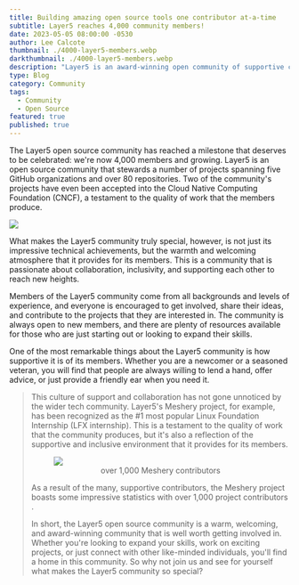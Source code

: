 ```yaml
---
title: Building amazing open source tools one contributor at-a-time
subtitle: Layer5 reaches 4,000 community members!
date: 2023-05-05 08:00:00 -0530
author: Lee Calcote
thumbnail: ./4000-layer5-members.webp
darkthumbnail: ./4000-layer5-members.webp
description: "Layer5 is an award-winning open community of supportive contributors"
type: Blog
category: Community
tags:
  - Community
  - Open Source
featured: true
published: true
---
```



<BlogWrapper>

The Layer5 open source community has reached a milestone that deserves to be celebrated: we're now 4,000 members and growing. Layer5 is an open source community that stewards a number of projects spanning five GitHub organizations and over 80 repositories. Two of the community's projects have even been accepted into the Cloud Native Computing Foundation (CNCF), a testament to the quality of work that the members produce.

<img src={mesheryMostPopular} className="image-left-no-shadow" />

What makes the Layer5 community truly special, however, is not just its impressive technical achievements, but the warmth and welcoming atmosphere that it provides for its members. This is a community that is passionate about collaboration, inclusivity, and supporting each other to reach new heights.

Members of the Layer5 community come from all backgrounds and levels of experience, and everyone is encouraged to get involved, share their ideas, and contribute to the projects that they are interested in. The community is always open to new members, and there are plenty of resources available for those who are just starting out or looking to expand their skills.

<p>
  One of the most remarkable things about the Layer5 community is how supportive it is of its
  members. Whether you are a newcomer or a seasoned veteran, you will find that people are always
  willing to lend a hand, offer advice, or just provide a friendly ear when you need it.
</p>

<Blockquote
  quote="Thank you for recognising me as a Layer5 member. It is an honour for me to be part of such a welcoming community. Even the smallest contributions are recognised. I am learning new things every day and so happy to belong to this community."
  person="Naureen"
/>

This culture of support and collaboration has not gone unnoticed by the wider tech community. Layer5's Meshery project, for example, has been recognized as the #1 most popular Linux Foundation Internship (LFX internship). This is a testament to the quality of work that the community produces, but it's also a reflection of the supportive and inclusive environment that it provides for its members.

<Link to="/blog/community/meshery-surpasses-1000-contributors">
  <figure class="imgWithCaption">
    <img src={Playfield} />
    <figcaption style="text-align:center;">
      over 1,000 Meshery contributors
      <br />
    </figcaption>
  </figure>
</Link>
As a result of the many, supportive contributors, the Meshery project boasts some impressive
statistics with <Link to="/blog/community/meshery-surpasses-1000-contributors">
  over 1,000 project contributors
</Link>
.

In short, the Layer5 open source community is a warm, welcoming, and award-winning community that is well worth getting involved in. Whether you're looking to expand your skills, work on exciting projects, or just connect with other like-minded individuals, you'll find a home in this community. So why not join us and see for yourself what makes the <Link to="/community">Layer5 community</Link> so special?

</BlogWrapper>
